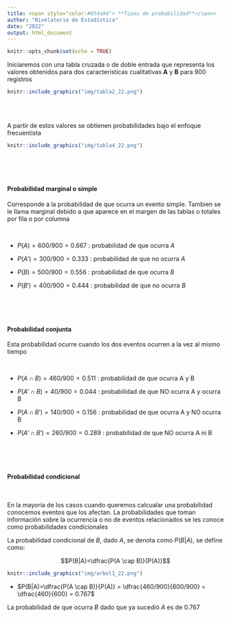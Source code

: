 ```yaml
---
title: <span style="color:#034a94"> **Tipos de probabilidad**</span>
author: "Nivelatorio de Estadística"
date: "2022"
output: html_document
---
```


```r
knitr::opts_chunk$set(echo = TRUE)
```


Iniciaremos con una tabla cruzada o de doble entrada que representa los valores obtenidos para dos caracteristicas cualitativas **A** y **B** para 900 registros 

```r
knitr::include_graphics("img/tabla2_22.png")
```

<br/><br/>

A partir de estos valores se obtienen probabilidades bajo el enfoque frecuentista

```r
knitr::include_graphics("img/tabla4_22.png")
```

<br/><br/><br/>

#### **Probabilidad marginal o simple**

Corresponde a la probabilidad de que ocurra un evento simple. Tambien se le llama marginal debido a que aparece en el margen de las tablas o totales por fila o por columna

<br/>

* $P(A) = 600/900 = 0.667$ : probabilidad de que ocurra $A$

* $P(A') = 300/900 = 0.333$ : probabilidad de que no ocurra $A$

* $P(B) = 500/900 = 0.556$ : probabilidad de que ocurra $B$

* $P(B') = 400/900 = 0.444$ : probabilidad de que no ocurra $B$


<br/><br/><br/>

#### **Probabilidad conjunta**

Esta probabilidad ocurre cuando los dos eventos ocurren a la vez al mismo tiempo

<br/>

* $P(A \cap B) = 460/900 = 0.511$ : probabilidad de que ocurra A y B 
			
* $P(A' \cap B) = 40/900 = 0.044$ : probabilidad de que NO ocurra A y ocurra B 

* $P(A \cap B') = 140/900 = 0.156$ : probabilidad de que ocurra A y NO ocurra B 

* $P(A' \cap B') = 260/900 = 0.289$ : probabilidad de que NO ocurra A ni B 

<br/><br/><br/>

#### **Probabilidad condicional**

<br/>

En la mayoria de los casos cuando queremos calcualar una probabilidad conocemos eventos que los afectan. La probabilidades que toman información sobre la ocurrencia o no de eventos relacionados se les conoce como probabilidades condicionales


La probabilidad condicional de $B$, dado $A$, se denota como $P(B|A)$, se define como:

$$P(B|A)=\dfrac{P(A \cap B)}{P(A)}$$


```r
knitr::include_graphics("img/arbol1_22.png")
```


* $P(B|A)=\dfrac{P(A \cap B)}{P(A)} = \dfrac{460/900}{600/900} = \dfrac{460}{600} = 0.767$

La probabilidad de que ocurra $B$ dado que ya sucedió $A$ es de 0.767